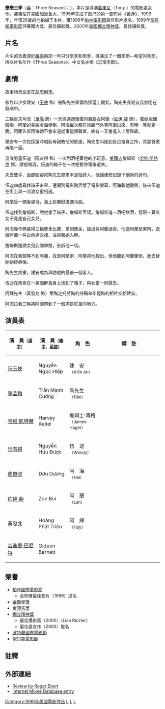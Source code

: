 {{Infobox film|
 name     = 戀戀三季|
 original_name = <small>{{vie|hn=𠀧務|qn=Ba Mùa}}</small>| 
 image          = <!-- 檔案不存在 Three seasons theatrical poster US.jpg ，可從英文維基百科取得 -->|
 caption        = |
 director       = [[裴東尼|裴東尼]]|
 producer       = 裴東尼|
 writer         = 裴東尼<br />裴靈（Timothy Linh Bui）|
 starring       = 阮玉俠<br />陳孟鏹<br />[[哈维·凯特尔|哈维·凯特尔]]<br />[[阮友得|阮友得]]<br />裴單陽<br />佐伊·裴<br />黃發兆|
 distributor    = October Films（[[美國|美]]）<br />Arthaus Filmverleih（[[德國|德]]）<br />Mars Distribution（[[法國|法]]）<br />Versátil Home Vídeo （[[巴西|巴]]）|
 released       = 1999年4月30日（[[美國|美]]）||
 runtime        = 113分<br />104分（[[美國|美]]）|
 language       =  [[越南语|越南语]]、[[英語|英語]] |
  music          = Richard Horowitz|
  awards         =  | 
  budget         = $2,000,000|
  gross          = $2,021,698（[[美國|美]]）<ref>http://www.boxofficemojo.com/movies/?id=threeseasons.htm</ref>|
  imdb_id        = 0138874 | }}

'''戀戀三季'''（[[英语|英]]：Three Seasons；{{vie|hn=𠀧務|qn=Ba Mùa}}），本片是導演[[裴東尼|裴東尼]]（Tony {{vie|qn=Bùi|hn=裴}}）的電影處女作。裴東尼在美國加洲長大，1995年完成了自己的第一部短片《黃蓮》，1999年，年僅26歲的他拍攝了本片，獲1999年[[柏林電影節|柏林電影節]]最佳影片提名，1999年[[聖丹斯電影節|聖丹斯電影節]]評審團大獎、最佳攝影獎，2000年[[美國獨立精神獎|美國獨立精神獎]]、最佳攝影獎。

== 片名 ==
片名的含義源於[[越南|越南]]南部一年只分旱季和雨季，導演加了一個季節—希望的季節，所以片名叫作《Three Seasons》。中文名亦稱《忘情季節》。

== 劇情 ==
故事场景设定在[[胡志明市|胡志明市]]。

影片以少女建安（[[玉俠|玉俠]] 飾）被陶先生雇傭為採蓮工開始，陶先生長期自我禁閉在廢廟中。

三輪車夫阿海（[[單陽|單陽]] 飾）一天偶遇遭騷擾的風塵女阿蘭（[[佐伊·裴|佐伊·裴]] 飾），載她脫離險境。阿蘭的美貌令海傾倒，阿海每次都在旅館門外等阿蘭出來，有時一等就是一晚。阿蘭告訴阿海她不會永遠從事這個職業，終有一天會進入上層階級。

建安有一次在採蓮時唱起母親教他的歌謠，陶先生叫她到自己棲身之所，將那首歌再唱一遍。

流浪男童伍迪（阮友得 飾）一次到酒吧賣他的小玩意，[[美國人|美國人]]詹姆斯（[[哈维·凯特尔|哈维·凯特尔]] 飾）請他喝酒，伍迪的箱子在一次短暫停電後遺失。

失去雙手、面部毀容的陶先生原來本是個詩人，他讓建安記錄下他新的詩句。

伍迪四處尋找箱子未果，還闖到電影院弄壞了電影螢幕，阿海載他離開，後來伍迪在街上與一流浪女童相遇。

阿蘭受一嫖客虐待，海上前撫慰遭遇冷臉。

伍迪找到詹姆斯，說他偷了箱子，詹姆斯否認。詹姆斯進一酒吧飲酒，發現一賣笑女子竟是自己女兒。

阿海靠作弊贏得三輪賽車比賽，拿到獎金，提出與阿蘭過夜。他送阿蘭至寓所，送給阿蘭一件白色連衣裙，注視著她入睡。

詹姆斯邀請女兒到咖啡館，告訴他一切。

阿海在賓館等不到阿蓮，找至阿蘭家，阿蘭將他趕出，但他聽到阿蘭暈倒，進去替她刮痧療傷。

陶先生病重，建安成為拜訪他的最後一個客人。

伍迪在雨夜在一美國醉鬼身上找到了箱子，與女童一同歸去。

阿輝先生（黃發兆 飾）受陶之托將陶的詩稿和年輕時的相片交給建安。

阿海拉著三輪將阿蘭帶到了一個滿是紅葉的地方。

== 演員表 ==
{| border="2" cellpadding="4" cellspacing="1" style="background: #f9f9f9;font-size:90%; border: 1px #aaa solid; border-collapse: collapse" 
|- bgcolor="#B0C4DE" align="center" 
!width=20%|演　員<small>（[[漢字|漢字]]）</small>
!width=20%|演　員<small>（[[喃字|喃字]]、[[英語|英語]]）</small>
!width=20%|角　色
!width=40%|備　註
|-
|[[阮玉俠|阮玉俠]]||Nguyễn Ngọc Hiệp||建　安<small>（Kiến An）</small>||
|-
|[[陳孟鏹|陳孟鏹]]||Trần Mạnh Cường||陶先生<small>（Đào）</small>||
|-
|[[哈維·凱特爾|哈維·凱特爾]]||Harvey Keitel||詹姆士·海格<small>（James Hager）</small>||
|-
|[[阮有得|阮有得]]||Nguyễn Hữu Được||伍　迪<small>（Woody）</small>||
|-
|[[裴單陽|裴單陽]]||Đơn Dương||阿　海<small>（Hai）</small>||
|-
|[[佐伊·裴|佐伊·裴]]||Zoe Bùi||阿　蘭<small>（Lan）</small>||
|-
|[[黃發兆|黃發兆]]||Hoàng Phát Triệu||阿　輝<small>（Huy）</small>||
|-
|[[吉迪恩·巴尼特|吉迪恩·巴尼特]]||Gideon Barnett|| ||
|}

== 榮譽 ==
*[[柏林國際電影節|柏林國際電影節]]
**金熊獎最佳影片（1999）提名
*[[金衛星獎|金衛星獎]]
*[[金預告獎|金預告獎]]
*[[獨立精神獎|獨立精神獎]]
**最佳攝影獎（2000）（Lisa Rinzler）
**最佳處女作（2000）提名
*[[波特蘭國際電影節|波特蘭國際電影節]]
*[[聖丹斯電影節|聖丹斯電影節]]

==註釋==
{{Reflist}}

==外部連結==
*[http://rogerebert.suntimes.com/apps/pbcs.dll/article?AID=/19990528/REVIEWS/905280302/1023 Review by Roger Ebert] {{Wayback|url=http://rogerebert.suntimes.com/apps/pbcs.dll/article?AID=%2F19990528%2FREVIEWS%2F905280302%2F1023 |date=20120716192205 }}
*[http://www.imdb.com/title/tt0138874/ Internet Movie Database entry] {{Wayback|url=http://www.imdb.com/title/tt0138874/ |date=20201111213715 }}

[[Category:1999年美國電影作品|Category:1999年美國電影作品]]
[[Category:越南電影作品|L]]
[[Category:卫星奖最佳外语片|L]]
[[Category:胡志明市背景電影|L]]